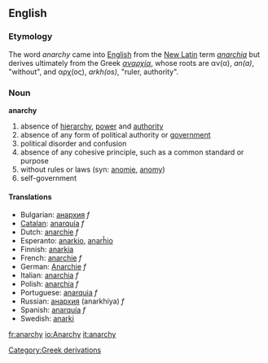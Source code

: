 ==English==
=== Etymology ===
The word ''anarchy'' came into [[English language|English]] from the [[New Latin]] term ''[[anarchia]]'' but derives ultimately from the Greek ''[[αναρχία]]'', whose roots are &alpha;&nu;(&alpha;), ''an(a)'', "without", and &alpha;&rho;&chi;(&omicron;&sigmaf;), ''arkh(os)'', "ruler, authority".

===Noun===
'''anarchy'''

# absence of [[hierarchy]], [[power]] and [[authority]]
# absence of any form of political authority or [[government]]
# political disorder and confusion
# absence of any cohesive principle, such as a common standard or purpose
# without rules or laws (syn: [[anomie]], [[anomy]])
# self-government

====Translations====
*Bulgarian: [[анархия]] ''f'' 
*[[Catalan]]: [[anarquía]] ''f''
*Dutch: [[anarchie]] ''f''
*Esperanto: [[anarkio]], [[anarĥio]]
*Finnish: [[anarkia]]
*French: [[anarchie]] ''f''
*German: [[Anarchie]] ''f''
*Italian: [[anarchia]] ''f''
*Polish: [[anarchia]] ''f''
*Portuguese: [[anarquia]] ''f''
*Russian: [[анархия]] (anarkhíya) ''f''
*Spanish: [[anarquía]] ''f''
*Swedish: [[anarki]]

[[Category:Greek derivations]]

[[fr:anarchy]]
[[io:Anarchy]]
[[it:anarchy]]